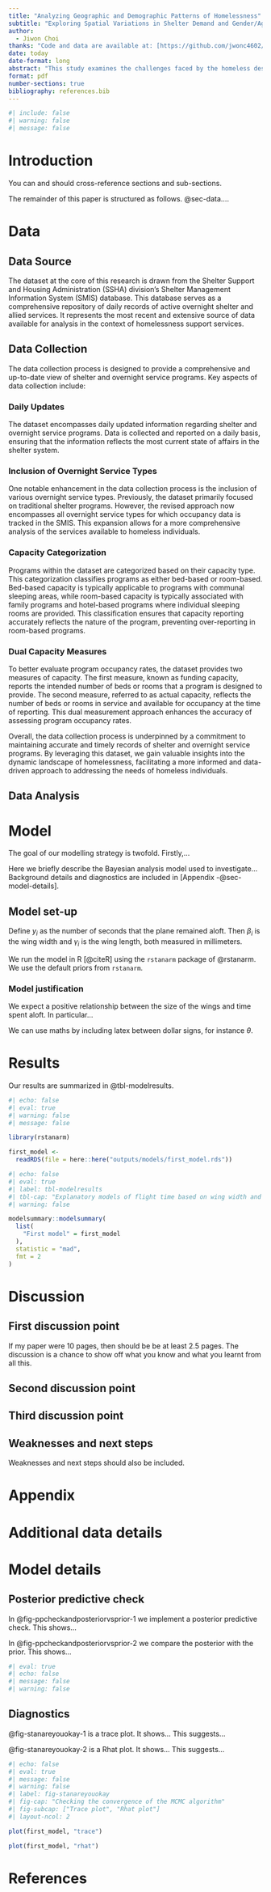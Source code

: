 ```yaml
---
title: "Analyzing Geographic and Demographic Patterns of Homelessness"
subtitle: "Exploring Spatial Variations in Shelter Demand and Gender/Age-Based Disparities"
author: 
  - Jiwon Choi
thanks: "Code and data are available at: [https://github.com/jwonc4602/Analyzing-Geographic-and-Demographic-Patterns-of-Homelessness](https://github.com/jwonc4602/Analyzing-Geographic-and-Demographic-Patterns-of-Homelessness)."
date: today
date-format: long
abstract: "This study examines the challenges faced by the homeless despite the presence of shelters, triggered by a recent incident of a homeless person succumbing to severe cold. It investigates geographic and demographic trends in homelessness, analyzing variations in shelter demand based on location and gender/age disparities. Utilizing data from the Shelter Support and Housing Administration division's Shelter Management Information System database, the research forecasts demand and provides critical insights: (1) geographic analysis identifies areas with the highest demand for shelter services, (2) demographic analysis uncovers gender and age-based disparities. These insights empower policymakers, shelter providers, and advocacy groups to allocate resources efficiently and proactively address homelessness challenges, ultimately preventing future hardships and tragedies."
format: pdf
number-sections: true
bibliography: references.bib
---
```


```r
#| include: false
#| warning: false
#| message: false
```

# Introduction

You can and should cross-reference sections and sub-sections.

The remainder of this paper is structured as follows. @sec-data....

# Data {#sec-data}

## Data Source

The dataset at the core of this research is drawn from the Shelter Support and Housing Administration (SSHA) division's Shelter Management Information System (SMIS) database. This database serves as a comprehensive repository of daily records of active overnight shelter and allied services. It represents the most recent and extensive source of data available for analysis in the context of homelessness support services.

## Data Collection

The data collection process is designed to provide a comprehensive and up-to-date view of shelter and overnight service programs. Key aspects of data collection include:

### Daily Updates

The dataset encompasses daily updated information regarding shelter and overnight service programs. Data is collected and reported on a daily basis, ensuring that the information reflects the most current state of affairs in the shelter system.

### Inclusion of Overnight Service Types

One notable enhancement in the data collection process is the inclusion of various overnight service types. Previously, the dataset primarily focused on traditional shelter programs. However, the revised approach now encompasses all overnight service types for which occupancy data is tracked in the SMIS. This expansion allows for a more comprehensive analysis of the services available to homeless individuals.

### Capacity Categorization

Programs within the dataset are categorized based on their capacity type. This categorization classifies programs as either bed-based or room-based. Bed-based capacity is typically applicable to programs with communal sleeping areas, while room-based capacity is typically associated with family programs and hotel-based programs where individual sleeping rooms are provided. This classification ensures that capacity reporting accurately reflects the nature of the program, preventing over-reporting in room-based programs.

### Dual Capacity Measures

To better evaluate program occupancy rates, the dataset provides two measures of capacity. The first measure, known as funding capacity, reports the intended number of beds or rooms that a program is designed to provide. The second measure, referred to as actual capacity, reflects the number of beds or rooms in service and available for occupancy at the time of reporting. This dual measurement approach enhances the accuracy of assessing program occupancy rates.

Overall, the data collection process is underpinned by a commitment to maintaining accurate and timely records of shelter and overnight service programs. By leveraging this dataset, we gain valuable insights into the dynamic landscape of homelessness, facilitating a more informed and data-driven approach to addressing the needs of homeless individuals.

## Data Analysis

# Model

The goal of our modelling strategy is twofold. Firstly,...

Here we briefly describe the Bayesian analysis model used to investigate... Background details and diagnostics are included in [Appendix -@sec-model-details].

## Model set-up

Define $y_i$ as the number of seconds that the plane remained aloft. Then $\beta_i$ is the wing width and $\gamma_i$ is the wing length, both measured in millimeters.

```{=tex}
\begin{align} 
y_i|\mu_i, \sigma &\sim \mbox{Normal}(\mu_i, \sigma) \\
\mu_i &= \alpha + \beta_i + \gamma_i\\
\alpha &\sim \mbox{Normal}(0, 2.5) \\
\beta &\sim \mbox{Normal}(0, 2.5) \\
\gamma &\sim \mbox{Normal}(0, 2.5) \\
\sigma &\sim \mbox{Exponential}(1)
\end{align}
```
We run the model in R [@citeR] using the `rstanarm` package of @rstanarm. We use the default priors from `rstanarm`.

### Model justification

We expect a positive relationship between the size of the wings and time spent aloft. In particular...

We can use maths by including latex between dollar signs, for instance $\theta$.

# Results

Our results are summarized in @tbl-modelresults.

```r
#| echo: false
#| eval: true
#| warning: false
#| message: false

library(rstanarm)

first_model <-
  readRDS(file = here::here("outputs/models/first_model.rds"))
```

```r
#| echo: false
#| eval: true
#| label: tbl-modelresults
#| tbl-cap: "Explanatory models of flight time based on wing width and wing length"
#| warning: false

modelsummary::modelsummary(
  list(
    "First model" = first_model
  ),
  statistic = "mad",
  fmt = 2
)
```

# Discussion

## First discussion point {#sec-first-point}

If my paper were 10 pages, then should be be at least 2.5 pages. The discussion is a chance to show off what you know and what you learnt from all this.

## Second discussion point

## Third discussion point

## Weaknesses and next steps

Weaknesses and next steps should also be included.

\newpage

\appendix

# Appendix {.unnumbered}

# Additional data details

# Model details {#sec-model-details}

## Posterior predictive check

In @fig-ppcheckandposteriorvsprior-1 we implement a posterior predictive check. This shows...

In @fig-ppcheckandposteriorvsprior-2 we compare the posterior with the prior. This shows...

```r
#| eval: true
#| echo: false
#| message: false
#| warning: false

```

## Diagnostics

@fig-stanareyouokay-1 is a trace plot. It shows... This suggests...

@fig-stanareyouokay-2 is a Rhat plot. It shows... This suggests...

```r
#| echo: false
#| eval: true
#| message: false
#| warning: false
#| label: fig-stanareyouokay
#| fig-cap: "Checking the convergence of the MCMC algorithm"
#| fig-subcap: ["Trace plot", "Rhat plot"]
#| layout-ncol: 2

plot(first_model, "trace")

plot(first_model, "rhat")
```

\newpage

# References
